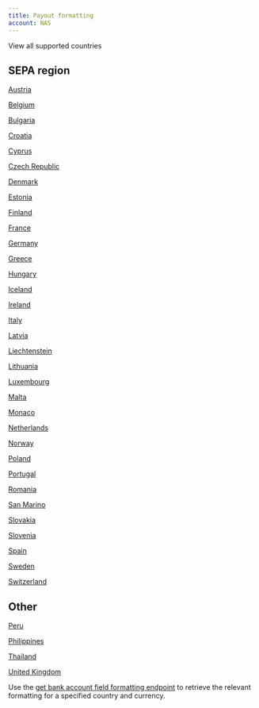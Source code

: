 ```yaml
---
title: Payout formatting
account: NAS
---
```


 View all supported countries

SEPA region
-----------

[Austria](/display/x/Austria)

[Belgium](/display/x/Belgium)

[Bulgaria](/display/x/Bulgaria)

[Croatia](/display/x/Croatia)

[Cyprus](/display/x/Cyprus)

[Czech Republic](/display/x/Czech+Republic)

[Denmark](/display/x/Denmark)

[Estonia](/display/x/Estonia)

[Finland](/display/x/Finland)

[France](/display/x/France)

[Germany](/display/x/Germany)

[Greece](/display/x/Greece)

[Hungary](/display/x/Hungary)

[Iceland](/display/x/Iceland)

[Ireland](https://docs.checkout.com/payouts/ireland)

[Italy](/display/x/Italy)

[Latvia](/display/x/Latvia)

[Liechtenstein](/display/x/Liechtenstein)

[Lithuania](/display/x/Lithuania)

[Luxembourg](/display/x/Luxembourg)

[Malta](/display/x/Malta)

[Monaco](/display/x/Monaco)

[Netherlands](/display/x/Netherlands)

[Norway](/display/x/Norway)

[Poland](/display/x/Poland)

[Portugal](/display/x/Portugal)

[Romania](/display/x/Romania)

[San Marino](/display/x/San+Marino)

[Slovakia](/display/x/Slovakia)

[Slovenia](/display/x/Slovenia)

[Spain](/display/x/Spain)

[Sweden](/display/x/Sweden)

[Switzerland](https://docs.checkout.com/payouts/switzerland)

Other
-----

[Peru](/display/x/Peru)

[Philippines](/display/x/Philippines)

[Thailand](/display/x/Thailand)

[United Kingdom](/display/x/United+Kingdom)

Use the [get bank account field formatting endpoint](/display/x/Get+bank+account+field+formatting) to retrieve the relevant formatting for a specified country and currency.
